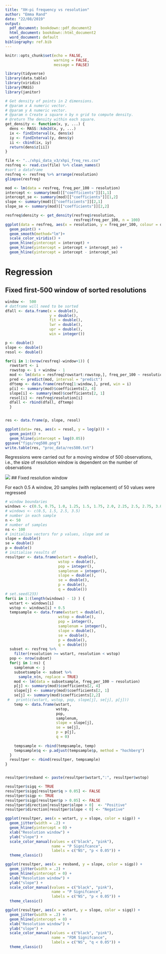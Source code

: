 ```yaml
---
title: "XH-pi frequency vs resolution"
author: "Emma Rand"
date: "22/08/2019"
output:
  pdf_document: bookdown::pdf_document2
  html_document: bookdown::html_document2
  word_document: default
bibliography: ref.bib
---
```


```r
knitr::opts_chunk$set(echo = FALSE,
                      warning = FALSE,
                      message = FALSE)
```

```r
library(tidyverse)
library(data.table)
library(viridis)
library(MASS)
library(janitor)
```

```r
# Get density of points in 2 dimensions.
# @param x A numeric vector.
# @param y A numeric vector.
# @param n Create a square n by n grid to compute density.
# @return The density within each square.
get_density <- function(x, y, ...) {
  dens <- MASS::kde2d(x, y, ...)
  ix <- findInterval(x, dens$x)
  iy <- findInterval(y, dens$y)
  ii <- cbind(ix, iy)
  return(dens$z[ii])
}

```


```r
file <- "../xhpi_data_v3/xhpi_freq_res.csv"
resfreq <- read.csv(file) %>% clean_names()
#sort a dataframe
resfreq <- resfreq %>% arrange(resolution)
glimpse(resfreq)
```



```r
mod <- lm(data = resfreq, freq_per_100 ~ resolution)
intercept <- summary(mod)[["coefficients"]][1,1]
intercept_se <- summary(mod)[["coefficients"]][1,2]
slope <- summary(mod)[["coefficients"]][2,1]
slope_se <- summary(mod)[["coefficients"]][2,2]
```


```r
resfreq$density <- get_density(resfreq$resolution, 
                               resfreq$freq_per_100, n = 100)
ggplot(data = resfreq, aes(x = resolution, y = freq_per_100, colour = density)) +
  geom_point() +
  geom_smooth(method="lm")+
  scale_color_viridis() +
  geom_hline(yintercept = intercept) +
  geom_hline(yintercept = intercept + intercept_se) +
  geom_hline(yintercept = intercept - intercept_se)
```

# Regression
## Fixed first-500 window of sorted resolutions
```r
window <-  500
# datframe will need to be sorted
dfall <- data.frame(x = double(),
                    y = double(),
                    fit = double(),
                    lwr = double(),
                    upr = double(),
                    win = integer())

p <- double()
slope <- double()
resol <- double()

for(i in 1:(nrow(resfreq)-window+1)) {
  rowstart <- i
  rowstop <- i + window - 1
  mod <- lm(data = resfreq[rowstart:rowstop,], freq_per_100 ~ resolution)
  pred <- predict(mod, interval = "predict")
  dftemp <- data.frame(resfreq[1:window,], pred, win = i)
  p[i] <- summary(mod)$coefficients[2, 4]
  slope[i] <- summary(mod)$coefficients[2, 1]
  resol[i] <- resfreq$resolution[i]
  dfall <- rbind(dfall, dftemp)
  }


res <- data.frame(p, slope, resol)

ggplot(data= res, aes(x = resol, y = log(p))) +
  geom_point() +
  geom_hline(yintercept = log(0.05))
ggsave("figs/reg500.png")
write.table(res, "proc_data/res500.txt")
```

Regressions were carried out for a moving window of 500 observations, i.e., the size of resolution window is dependent on the number of observations

![](figs/reg500.png)
## Fixed resolution window

For each 0.5 A window, 20 samples (with replacement) of 50 values were regressed

```r
# window boundaries
windows <- c(0.5, 0.75, 1.0, 1.25, 1.5, 1.75, 2.0, 2.25, 2.5, 2.75, 3.0)
# windows <- c(0.5, 1.5, 2.5, 3.5) 
# number in each sample
n <- 50
# number of samples
ns <- 100
# initialise vectors for p values, slope and se
slope = double()
se = double()
p = double()
# initialise results df
resultper <- data.frame(wstart = double(),
                        wstop = double(),
                        pop = integer(),
                        samplenum = integer(),
                        slope = double(),
                        se = double(),
                        p = double(),
                        q = double())
# set.seed(233)
for(i in 1:(length(windows) - 1) ) {
  wstart <- windows[i]
  wstop <- windows[i] + 0.5
  tempsample <- data.frame(wstart = double(),
                        wstop = double(),
                        pop = integer(),
                        samplenum = integer(),
                        slope = double(),
                        se = double(),
                        p = double(),
                        q = double())
  subset <- resfreq %>% 
    filter(resolution >= wstart, resolution < wstop)
  pop <- nrow(subset)
  for(j in 1:ns) {
    samplenum <- j
    subsetsample <- subset %>% 
      sample_n(n, replace = TRUE)
    mod <- lm(data = subsetsample, freq_per_100 ~ resolution)
    p[j] <- summary(mod)$coefficients[2, 4]
    slope[j] <- summary(mod)$coefficients[2, 1]
    se[j] <- summary(mod)$coefficients[2,2]
 #   print(c(wstart, wstop, pop, slope[j], se[j], p[j]))
    temp <- data.frame(wstart,
                       wstop,
                       pop,
                       samplenum,
                       slope = slope[j],
                       se = se[j],
                       p = p[j],
                       q = 0)
    
    tempsample <- rbind(tempsample, temp)
    tempsample$q <- p.adjust(tempsample$p, method = "hochberg")
  }
  resultper <- rbind(resultper, tempsample)
}


resultper$resband <- paste(resultper$wstart,":", resultper$wstop)

resultper$sigq <- TRUE
resultper$sigq[resultper$q > 0.05] <- FALSE
resultper$sigp <- TRUE
resultper$sigp[resultper$p > 0.05] <- FALSE
resultper$direction[resultper$slope > 0]  <- "Positive"
resultper$direction[resultper$slope < 0] <- "Negative"

```

```r

ggplot(resultper, aes(x = wstart, y = slope, color = sigp)) +
  geom_jitter(width = .2) +
  geom_hline(yintercept = 0) +
  xlab("Resolution window") +
  ylab("slope") +
  scale_color_manual(values = c("black", "pink"), 
                     name = "P Signifcance",
                     labels = c("NS", "p < 0.05")) +
  theme_classic()
```


```r

ggplot(resultper, aes(x = resband, y = slope, color = sigp)) +
  geom_jitter(width = .2) +
  geom_hline(yintercept = 0) +
  xlab("Resolution window") +
  ylab("slope") +
  scale_color_manual(values = c("black", "pink"), 
                     name = "P Signifcance",
                     labels = c("NS", "p < 0.05")) +
  theme_classic()
```
```r
ggplot(resultper, aes(x = wstart, y = slope, color = sigq)) +
  geom_jitter(width = .2) +
  geom_hline(yintercept = 0) +
  xlab("Resolution window") +
  ylab("slope") +
  scale_color_manual(values = c("black", "pink"), 
                     name = "FDR Signifcance",
                     labels = c("NS", "q < 0.05")) +
  theme_classic()
```

